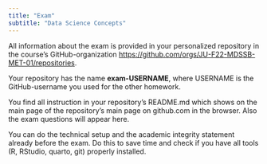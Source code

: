 ```yaml
---
title: "Exam"
subtitle: "Data Science Concepts"
---
```


All information about the exam is provided in your personalized repository in the course's GitHub-organization <https://github.com/orgs/JU-F22-MDSSB-MET-01/repositories>. 


Your repository has the name **exam-USERNAME**, where USERNAME is the GitHub-username you used for the other homework. 

You find all instruction in your repository's README.md which shows on the main page of the repository's main page on github.com in the browser. Also the exam questions will appear here. 

:::{.callout-important}
You can do the technical setup and the academic integrity statement already before the exam. Do this to save time and check if you have all tools (R, RStudio, quarto, git) properly installed. 
:::

